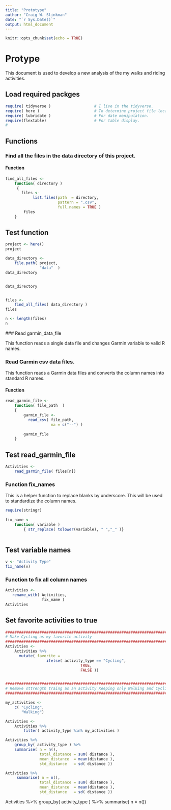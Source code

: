 ```yaml
---
title: "Prototype"
author: "Craig W. Slinkman"
date: "`r Sys.Date()`"
output: html_document
---
```


```r
knitr::opts_chunk$set(echo = TRUE)
```

# Protype

This document is used to develop a new analysis of the my walks and riding
activities.

## Load required packges

```r
require( tidyverse )                   # I live in the tidyverse.
require( here )                        # To determine project file location.
require( lubridate )                   # For date manipulation.
require(flextable)                     # For table display.
#
```

## Functions

### Find all the files in the data directory of this project.

#### Function

```r
find_all_files <- 
    function( directory )
     {
       files <- 
            list.files(path  = directory, 
                       pattern = ".csv",
                       full.names = TRUE )
        files
    }
```

## Test function  


```r
project <- here()
project

data_directory <-
    file.path( project,
               "data"  )
data_directory


data_directory


files <- 
    find_all_files( data_directory )
files

n <- length(files)
n
```
  
 ### Read garmin_data_file  
 
 This function reads a single data file and changes Garmin variable to valid R
 names.  
 

### Read Garmin csv data files.  

This function reads a  Garmin data files and converts the column names into
standard R names.

#### Function

```r
read_garmin_file <-
    function( file_path  )
    {
        garmin_file <-
          read_csv( file_path,
                    na = c("--") )
        
        garmin_file   
    }
```

## Test read_garmin_file

```r
Activities <-
    read_garmin_file( files[n])
```


### Function fix_names

This is a helper function to replace blanks by underscore.  This will be used
to standardize the column names.

```r
require(stringr)
        
fix_name <-
    function( variable )
        { str_replace( tolower(variable), " ","_" )}
    
```

## Test variable names

```r
v <- "Activity Type"
fix_name(v)
```
### Function to fix all column names 

```r
Activities <-
   rename_with( Activities,
                fix_name )
Activities
```

## Set favorite activities to true

```r
################################################################################################
# Make Cycling as my favorite activity
################################################################################################
Activities <-                         
    Activities %>% 
      mutate( favorite = 
                  ifelse( activity_type == "Cycling",
                                 TRUE,
                                 FALSE ))


################################################################################################
# Remove sttrength traing as an activity Keeping only Walking and Cycling.
################################################################################################

my_activities <-
    c( "Cycling",
       "Walking")

Activities <-
    Activities %>% 
        filter( activity_type %in% my_activities )

```
```r
Activities %>% 
    group_by( activity_type ) %>% 
    summarise( n = n(),
               total_distance = sum( distance ),
               mean_distance  = mean(distance ),
               std_distance   = sd( distance ))

Activities %>% 
     summarise( n = n(),
               total_distance = sum( distance ),
               mean_distance  = mean(distance ),
               std_distance   = sd( distance ))
```


Activities %>% 
    group_by( activity_type ) %>% 
    summarise( n = n())
